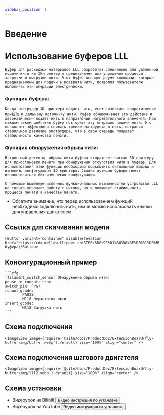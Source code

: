 ```yaml
---
sidebar_position: 1
---
```


# Введение

# Использование буферов LLL

    Буфер для расходных материалов LLL разработан специально для удаленной подачи нити на 3D-принтер и предназначен для упрощения процесса загрузки и выгрузки нити. Этот буфер оснащен двумя кнопками, которые предназначены для подачи и возврата нити, позволяя пользователю выполнять эти операции электрически.

### Функция буфера:

    Когда экструдер 3D-принтера подает нить, если возникает сопротивление при拉动 к дальнему источнику нити, буфер обнаруживает это действие и автоматически подает нить в направлении нагревательного элемента. При каждом таком действии буфер повторяет эту операцию подачи нити. Это позволяет эффективно снижать трение экструдера о нить, сохраняя стабильное давление экструдера, что в свою очередь повышает стабильность качества печати.

### Функция обнаружения обрыва нити:

    Встроенный детектор обрыва нити буфера отправляет сигнал 3D-принтеру для приостановки печати при обнаружении отсутствия нити в буфере. Для использования этой функции необходимо подключить сигнальные выводы и изменить конфигурацию 3D-принтера. Однако функция буфера может использоваться без изменения конфигурации. 

    С помощью вышеперечисленных функциональных возможностей устройство LLL не только упрощает работу с нитями, но и повышает стабильность процесса печати и качество печати.

* Обратите внимание, что перед использованием функций необходимо подключить нить, иначе можно использовать кнопки для управления двигателем.

## Ссылка для скачивания модели

    <Button variant="contained" disableElevation href="https://cdn.mellow.klipper.cn/STEP/%D0%9F%D1%80%D0%BE%D0%B1%D0%B5%D0%BB%D1%8C%D0%BD%D0%B0%D1%8F_%D0%BA%D0%BE%D0%BF%D0%B8%D1%8F.zip">Модель буфера</Button>


## Конфигурационный пример

    ```cfg
    [filament_switch_sensor Обнаружение обрыва нити]
    pause_on_runout: true
    switch_pin: ^PG7
    runout_gcode:
            PAUSE
            M118 Недостаток нити
    insert_gcode:
            M118 Загрузка нити
    ```

## Схема подключения

    <ImageView image={require('@site/docs/ProductDoc/ExtensionBoard/fly-buffer/img/buffer.webp').default} size="100%" align="center" />

## Схема подключения шагового двигателя

    <ImageView image={require('@site/docs/ProductDoc/ExtensionBoard/fly-buffer/img/lll2.webp').default} size="100%" align="center" />

## Схема установки

* Видеоурок на Bilibili
<Button variant="contained" disableElevation href="https://b23.tv/1Mn6T0v">Видео инструкция по установке</Button>
* Видеоурок на YouTube
<Button variant="contained" disableElevation href="https://www.youtube.com/watch?v=foBfX06pL8s&t=630s">Видео инструкция по установке</Button>
<PdfView file="https://cdn.mellow.klipper.cn/SCH-PDF/buffer.pdf"/>
